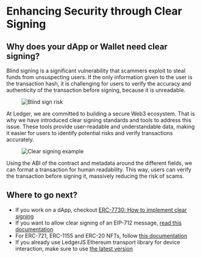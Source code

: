 # Enhancing Security through Clear Signing

## Why does your dApp or Wallet need clear signing?

Blind signing is a significant vulnerability that scammers exploit to steal funds from unsuspecting users. If the only information given to the user is the transaction hash, it is challenging for users to verify the accuracy and authenticity of the transaction before signing, because it is unreadable.

<div style={{ paddingTop: "1em", width: "90%" }} className="center">
  <figure>
    <img src="/blind-signing-risk.png" alt="Blind sign risk" />
  </figure>
</div>

At Ledger, we are committed to building a secure Web3 ecosystem. That is why we have introduced clear signing standards and tools to address this issue. These tools provide user-readable and understandable data, making it easier for users to identify potential risks and verify transactions accurately.

<div style={{ paddingTop: "1em", width: "90%" }} className="center">
  <figure>
    <img src="/clear-signing-cover.png" alt="Clear signing example" />
  </figure>
</div>

Using the ABI of the contract and metadata around the different fields, we can format a transaction for human readability. This way, users can verify the transaction before signing it, massively reducing the risk of scams.

## Where to go next?

- If you work on a dApp, checkout [ERC-7730: How to implement clear signing](./erc7730)
- If you want to allow clear signing of an EIP-712 message, [read this documentation](./eip712)
- For ERC-721, ERC-1155 and ERC-20 NFTs, follow [this documentation](./nft)
- If you already use LedgerJS Ethereum transport library for device interaction, make sure to use [the latest version](https://github.com/LedgerHQ/ledger-live/tree/b2163a6eaafd46390d4a14bad8e62fcc10454c05/libs/ledgerjs/packages/hw-app-eth)
